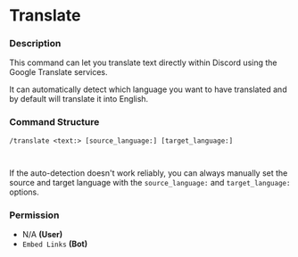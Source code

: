 # Translate

### Description

This command can let you translate text directly within Discord using the Google Translate services.&#x20;

It can automatically detect which language you want to have translated and by default will translate it into English.

### Command Structure

```
/translate <text:> [source_language:] [target_language:]
```

<figure><img src="https://i.imgur.com/MNrq99l.png" alt=""><figcaption></figcaption></figure>

<figure><img src="https://i.imgur.com/zChaPaU.png" alt=""><figcaption></figcaption></figure>

If the auto-detection doesn't work reliably, you can always manually set the source and target language with the `source_language:` and `target_language:` options.

### Permission

* N/A **(User)**
* `Embed Links` **(Bot)**

